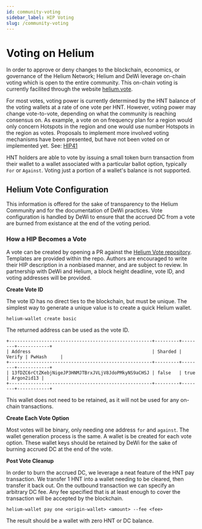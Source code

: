 ```yaml
---
id: community-voting
sidebar_label: HIP Voting
slug: /community-voting
---
```





# Voting on Helium
In order to approve or deny changes to the blockchain, economics, or governance of the Helium Network; Helium and DeWi leverage on-chain voting which is open to the entire community. This on-chain voting is currently facilited through the website [helium.vote](https://helium.vote). 

For most votes, voting power is currently determined by the HNT balance of the voting wallets at a rate of one vote per HNT. However, voting power may change vote-to-vote, depending on what the community is reaching consensus on. As example, a vote on on frequency plan for a region would only concern Hotspots in the region and one would use number Hotspots in the region as votes. Proposals to implement more involved voting mechanisms have been presented, but have not been voted on or implemented yet. See: [HIP41](https://github.com/helium/HIP/blob/master/0041-governance-by-token-lock-v2.md)

HNT holders are able to vote by issuing a small token burn transaction from their wallet to a wallet associated with a particular ballot option, typically `For` or `Against`. Voting just a portion of a wallet's balance is not supported.

<!-- ## How to Vote -->

## Helium Vote Configuration
This information is offered for the sake of transparency to the Helium Community and for the documentation of DeWi practices. Vote configuration is handled by DeWi to ensure that the accrued DC from a vote are burned from existance at the end of the voting period. 

### How a HIP Becomes a Vote 
A vote can be created by opening a PR against the [Helium Vote repository](https://github.com/helium/helium-vote/). Templates are provided within the repo. Authors are encouraged to write their HIP description in a nonbiased manner, and are subject to review.
In partnership with DeWi and Helium, a block height deadline, vote ID, and voting addresses will be provided.

**Create Vote ID**

The vote ID has no direct ties to the blockchain, but must be unique. The simplest way to generate a unique value is to create a quick Helium wallet.
```shell
helium-wallet create basic
```
The returned address can be used as the vote ID.
```
+-----------------------------------------------------+---------+--------+------------+
| Address                                             | Sharded | Verify | PwHash     |
+-----------------------------------------------------+---------+--------+------------+
| 13fDZC6rCtZKebjNigeJP3HNMJTBrxJVLjV8JdoPMkyNS9aCHSJ | false   | true   | Argon2id13 |
+-----------------------------------------------------+---------+--------+------------+
```
This wallet does not need to be retained, as it will not be used for any on-chain transactions.

**Create Each Vote Option**

Most votes will be binary, only needing one address `for` and `against`. The wallet generation process is the same. A wallet is be created for each vote option. These wallet keys should be retained by DeWi for the sake of burning accrued DC at the end of the vote.

**Post Vote Cleanup**

In order to burn the accrued DC, we leverage a neat feature of the HNT pay transaction. We transfer 1 HNT into a wallet needing to be cleared, then transfer it back out. On the outbound transaction we can specify an arbitrary DC fee. Any fee specified that is at least enough to cover the transaction will be accepted by the blockchain.
```shell
helium-wallet pay one <origin-wallet> <amount> --fee <fee>
```
The result should be a wallet with zero HNT or DC balance.